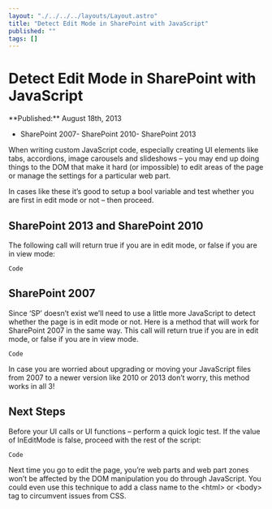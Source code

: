 ```yaml
---
layout: "./../../../layouts/Layout.astro"
title: "Detect Edit Mode in SharePoint with JavaScript"
published: ""
tags: []
---
```


# Detect Edit Mode in SharePoint with JavaScript

<time datetime="2013-08-19T00:00:00.000Z">
**Published:**
August 18th, 2013
</time>

- SharePoint 2007- SharePoint 2010- SharePoint 2013	

When writing custom JavaScript code, especially creating UI elements like tabs, accordions, image carousels and slideshows – you may end up doing things to the DOM that make it hard (or impossible) to edit areas of the page or manage the settings for a particular web part.

In cases like these it’s good to setup a bool variable and test whether you are first in edit mode or not – then proceed.

## SharePoint 2013 and SharePoint 2010

The following call will return true if you are in edit mode, or false if you are in view mode:

```Code```

## SharePoint 2007

Since ‘SP’ doesn’t exist we’ll need to use a little more JavaScript to detect whether the page is in edit mode or not. Here is a method that will work for SharePoint 2007 in the same way. This call will return true if you are in edit mode, or false if you are in view mode.

```Code```

In case you are worried about upgrading or moving your JavaScript files from 2007 to a newer version like 2010 or 2013 don’t worry, this method works in all 3!

## Next Steps
Before your UI calls or UI functions – perform a quick logic test. If the value of InEditMode is false, proceed with the rest of the script:

```Code```

Next time you go to edit the page, you’re web parts and web part zones won’t be affected by the DOM manipulation you do through JavaScript. You could even use this technique to add a class name to the &lt;html&gt; or &lt;body&gt; tag to circumvent issues from CSS.